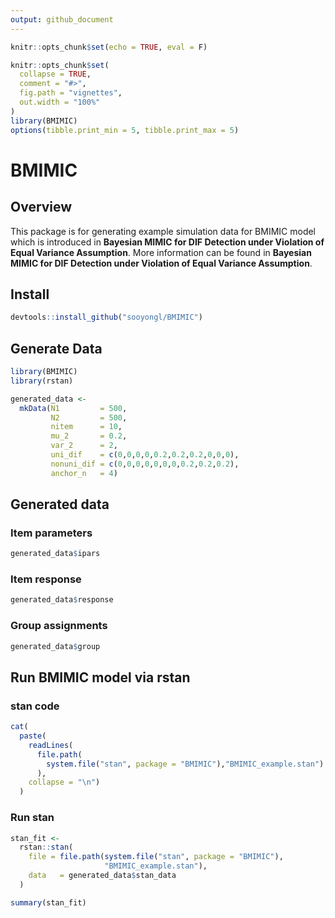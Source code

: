 ```yaml
---
output: github_document
---
```


```r
knitr::opts_chunk$set(echo = TRUE, eval = F)

knitr::opts_chunk$set(
  collapse = TRUE,
  comment = "#>",
  fig.path = "vignettes",
  out.width = "100%"
)
library(BMIMIC)
options(tibble.print_min = 5, tibble.print_max = 5)
```

# BMIMIC

## Overview

This package is for generating example simulation data for BMIMIC model which is introduced in **Bayesian MIMIC for DIF Detection under Violation of Equal Variance Assumption**. More information can be found in **Bayesian MIMIC for DIF Detection under Violation of Equal Variance Assumption**.

## Install

```r
devtools::install_github("sooyongl/BMIMIC")
```


## Generate Data

```r
library(BMIMIC)
library(rstan)

generated_data <-
  mkData(N1         = 500,
         N2         = 500,
         nitem      = 10,
         mu_2       = 0.2,
         var_2      = 2,
         uni_dif    = c(0,0,0,0,0.2,0.2,0.2,0,0,0),
         nonuni_dif = c(0,0,0,0,0,0,0,0.2,0.2,0.2),
         anchor_n   = 4)
```

## Generated data

### Item parameters
```r
generated_data$ipars
```

### Item response
```r
generated_data$response
```

### Group assignments
```r
generated_data$group
```

## Run BMIMIC model via rstan

### stan code

```r
cat(
  paste(
    readLines(
      file.path(
        system.file("stan", package = "BMIMIC"),"BMIMIC_example.stan")
      ),
    collapse = "\n")
  )
```

### Run stan

```r
stan_fit <-
  rstan::stan(
    file = file.path(system.file("stan", package = "BMIMIC"),
                     "BMIMIC_example.stan"),
    data   = generated_data$stan_data
  )

summary(stan_fit)
```

